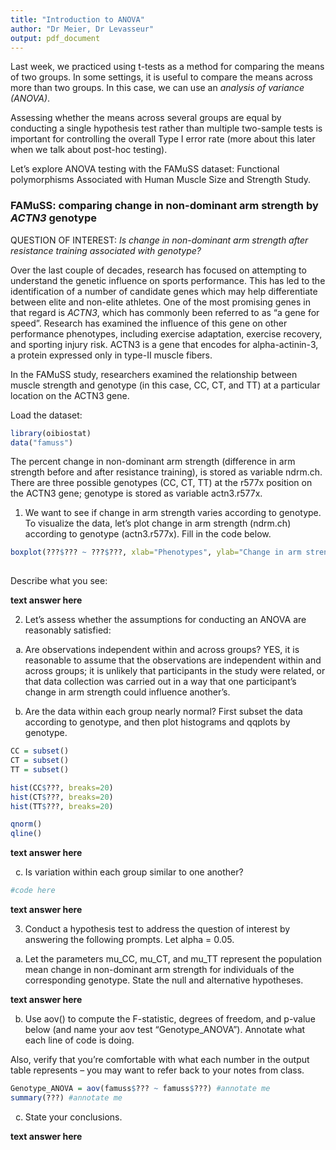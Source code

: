 ---
title: "Introduction to ANOVA"
author: "Dr Meier, Dr Levasseur"
output: pdf_document
---
Last week, we practiced using t-tests as a method for comparing the means of two groups. In some settings, it is useful to compare the means across more than two groups. In this case, we can use an *analysis of variance (ANOVA)*.

Assessing whether the means across several groups are equal by conducting a single hypothesis test rather than multiple two-sample tests is important for controlling the overall Type I error rate (more about this later when we talk about post-hoc testing).

Let's explore ANOVA testing with the FAMuSS dataset: Functional polymorphisms Associated with Human Muscle Size and Strength Study.

### FAMuSS: comparing change in non-dominant arm strength by *ACTN3* genotype

QUESTION OF INTEREST: *Is change in non-dominant arm strength after resistance training associated with genotype?*

Over the last couple of decades, research has focused on attempting to understand the genetic influence on sports performance. This has led to the identification of a number of candidate genes which may help differentiate between elite and non-elite athletes. One of the most promising genes in that regard is *ACTN3*, which has commonly been referred to as “a gene for speed”. Research has examined the influence of this gene on other performance phenotypes, including exercise adaptation, exercise recovery, and sporting injury risk. ACTN3 is a gene that encodes for alpha-actinin-3, a protein expressed only in type-II muscle fibers. 

In the FAMuSS study, researchers examined the relationship between muscle strength and genotype (in this case, CC, CT, and TT) at a particular location on the ACTN3 gene. 

Load the dataset: 
```{r}
library(oibiostat)
data("famuss")
```

The percent change in non-dominant arm strength (difference in arm strength before and after resistance training), is stored as variable ndrm.ch. There are three possible genotypes (CC, CT, TT) at the r577x position on the ACTN3 gene; genotype is stored as variable actn3.r577x.

1. We want to see if change in arm strength varies according to genotype. To visualize the data, let's plot change in arm strength (ndrm.ch) according to genotype (actn3.r577x). Fill in the code below.

```{r}
boxplot(???$??? ~ ???$???, xlab="Phenotypes", ylab="Change in arm strength")
 
```

Describe what you see:

__text answer here__


2. Let's assess whether the assumptions for conducting an ANOVA are reasonably satisfied: 

a) Are observations independent within and across groups? YES, it is reasonable to assume that the observations are independent within and across groups; it is unlikely that participants in the study were related, or that data collection was carried out in a way that one participant’s change in arm strength could influence another’s.

b) Are the data within each group nearly normal? First subset the data according to genotype, and then plot histograms and qqplots by genotype.

```{r}
CC = subset()
CT = subset()
TT = subset()

hist(CC$???, breaks=20)
hist(CT$???, breaks=20)
hist(TT$???, breaks=20)

qnorm()
qline()
```

__text answer here__


c) Is variation within each group similar to one another?
 
```{r}
#code here 
```

__text answer here__


3. Conduct a hypothesis test to address the question of interest by answering the following prompts. Let alpha = 0.05.

a) Let the parameters mu_CC, mu_CT, and mu_TT represent the population mean change in non-dominant arm strength for individuals of the corresponding genotype. State the null and alternative hypotheses.

__text answer here__


b) Use aov() to compute the F-statistic, degrees of freedom, and p-value below (and name your aov test "Genotype_ANOVA"). Annotate what each line of code is doing. 

Also, verify that you're comfortable with what each number in the output table represents -- you may want to refer back to your notes from class. 

```{r}
Genotype_ANOVA = aov(famuss$??? ~ famuss$???) #annotate me
summary(???) #annotate me 
```

c) State your conclusions. 

__text answer here__




